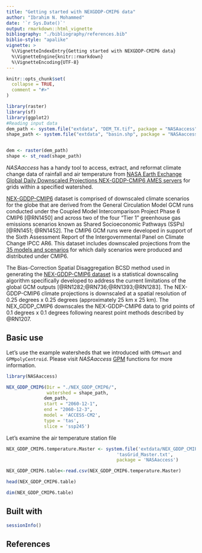 ```yaml
---
title: "Getting started with NEXGDDP-CMIP6 data"
author: "Ibrahim N. Mohammed"
date: '`r Sys.Date()`'
output: rmarkdown::html_vignette
bibliography: "./bibliography/references.bib"
biblio-style: "apalike"
vignette: >
  %\VignetteIndexEntry{Getting started with NEXGDDP-CMIP6 data}
  %\VignetteEngine{knitr::rmarkdown}
  %\VignetteEncoding{UTF-8}
---
```


```r
knitr::opts_chunk$set(
  collapse = TRUE,
  comment = "#>"
)

library(raster)
library(sf)
library(ggplot2)
#Reading input data
dem_path <- system.file("extdata", "DEM_TX.tif", package = "NASAaccess")
shape_path <- system.file("extdata", "basin.shp", package = "NASAaccess")


dem <- raster(dem_path)
shape <- st_read(shape_path)
```




_NASAaccess_ has a handy tool to access, extract, and reformat climate change data of rainfall and air temperature from [NASA Earth Exchange Global Daily Downscaled Projections NEX-GDDP-CMIP6 AMES servers](https://www.nccs.nasa.gov/services/data-collections/land-based-products/nex-gddp-cmip6) for grids within a specified watershed. 

[NEX-GDDP-CMIP6](https://www.nccs.nasa.gov/sites/default/files/NEX-GDDP-CMIP6-Tech_Note.pdf) dataset is comprised of downscaled climate scenarios for the globe that are derived from the General Circulation Model GCM runs conducted under the Coupled Model Intercomparison Project Phase 6 CMIP6 [@RN1450] and across two of the four "Tier 1" greenhouse gas emissions scenarios known as Shared Socioeconomic Pathways (SSPs) [@RN1451; @RN1452]. The CMIP6 GCM runs were developed in support of the Sixth Assessment Report of the Intergovernmental Panel on Climate Change IPCC AR6. This dataset includes downscaled projections from the [35 models and scenarios](https://pcmdi.llnl.gov/CMIP6/) for which daily scenarios were produced and distributed under CMIP6. 

The Bias-Correction Spatial Disaggregation BCSD method used in generating the [NEX-GDDP-CMIP6 dataset](https://www.nccs.nasa.gov/services/data-collections/land-based-products/nex-gddp-cmip6) is a statistical downscaling algorithm specifically developed to address the current limitations of the global GCM outputs [@RN1282;@RN736;@RN1393;@RN1283]. The NEX-GDDP-CMIP6 climate projections is downscaled at a spatial resolution of 0.25 degrees x 0.25 degrees (approximately 25 km x 25 km). The NEX_GDDP_CMIP6 downscales the NEX-GDDP-CMIP6 data to grid points of 0.1 degrees x 0.1 degrees following nearest point methods described by @RN1207.

## Basic use

Let's use the example watersheds that we introduced with `GPMswat` and `GPMpolyCentroid`. Please visit _NASAaccess_ [GPM](.\GPM.html) functions for more information.

```r
library(NASAaccess)

NEX_GDDP_CMIP6(Dir = "./NEX_GDDP_CMIP6/", 
               watershed = shape_path,
              dem_path,  
              start = "2060-12-1", 
              end = "2060-12-3",
              model = 'ACCESS-CM2', 
              type = 'tas', 
              slice = 'ssp245')
```

Let's examine the air temperature station file

```r
NEX_GDDP_CMIP6.temperature.Master <- system.file('extdata/NEX_GDDP_CMIP6',
                                         'tasGrid_Master.txt', 
                                         package = 'NASAaccess')

NEX_GDDP_CMIP6.table<-read.csv(NEX_GDDP_CMIP6.temperature.Master)

head(NEX_GDDP_CMIP6.table)

dim(NEX_GDDP_CMIP6.table)
```


## Built with

```r
sessionInfo()


```


## References
